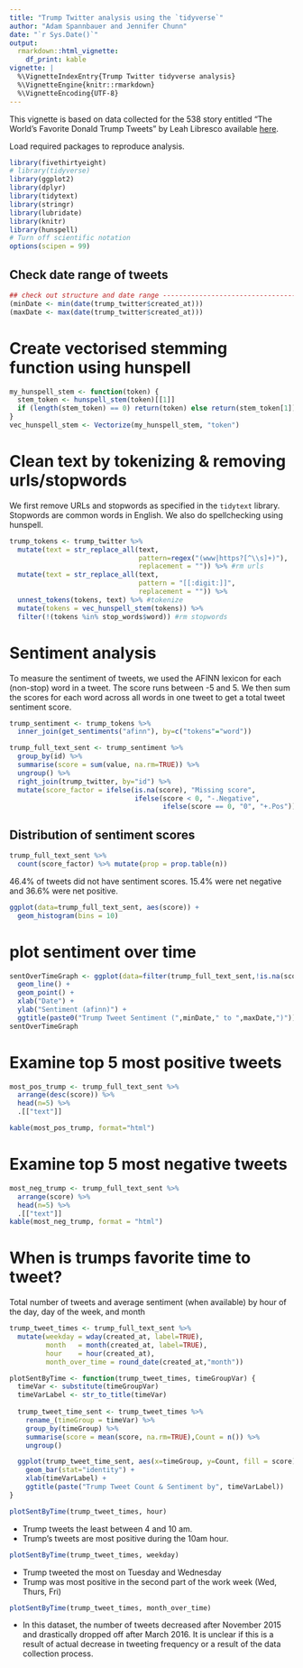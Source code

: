 ```yaml
---
title: "Trump Twitter analysis using the `tidyverse`"
author: "Adam Spannbauer and Jennifer Chunn"
date: "`r Sys.Date()`"
output: 
  rmarkdown::html_vignette:
    df_print: kable
vignette: |
  %\VignetteIndexEntry{Trump Twitter tidyverse analysis}
  %\VignetteEngine{knitr::rmarkdown}
  %\VignetteEncoding{UTF-8}
---
```


This vignette is based on data collected for the 538 story entitled "The World's Favorite Donald Trump Tweets" by Leah Libresco available [here](https://fivethirtyeight.com/features/the-worlds-favorite-donald-trump-tweets/).

Load required packages to reproduce analysis.  

```r
library(fivethirtyeight)
# library(tidyverse)
library(ggplot2)
library(dplyr)
library(tidytext)
library(stringr)
library(lubridate)
library(knitr)
library(hunspell)
# Turn off scientific notation
options(scipen = 99)
```
## Check date range of tweets

```r
## check out structure and date range ------------------------------------------------
(minDate <- min(date(trump_twitter$created_at)))
(maxDate <- max(date(trump_twitter$created_at)))
```


# Create vectorised stemming function using hunspell
```r
my_hunspell_stem <- function(token) {
  stem_token <- hunspell_stem(token)[[1]]
  if (length(stem_token) == 0) return(token) else return(stem_token[1])
}
vec_hunspell_stem <- Vectorize(my_hunspell_stem, "token")
```


# Clean text by tokenizing & removing urls/stopwords 
We first remove URLs and stopwords as specified in the `tidytext` library.  Stopwords are common words in English.  We also do spellchecking using hunspell.
```r
trump_tokens <- trump_twitter %>% 
  mutate(text = str_replace_all(text, 
                                pattern=regex("(www|https?[^\\s]+)"), 
                                replacement = "")) %>% #rm urls
  mutate(text = str_replace_all(text,
                                pattern = "[[:digit:]]",
                                replacement = "")) %>% 
  unnest_tokens(tokens, text) %>% #tokenize
  mutate(tokens = vec_hunspell_stem(tokens)) %>% 
  filter(!(tokens %in% stop_words$word)) #rm stopwords
```


# Sentiment analysis
To measure the sentiment of tweets, we used the AFINN lexicon for each (non-stop) word in a tweet.   The score runs between -5 and 5.  We then sum the scores for each word across all words in one tweet to get a total tweet sentiment score. 
```r
trump_sentiment <- trump_tokens %>% 
  inner_join(get_sentiments("afinn"), by=c("tokens"="word")) 

trump_full_text_sent <- trump_sentiment %>% 
  group_by(id) %>% 
  summarise(score = sum(value, na.rm=TRUE)) %>% 
  ungroup() %>% 
  right_join(trump_twitter, by="id") %>% 
  mutate(score_factor = ifelse(is.na(score), "Missing score", 
                               ifelse(score < 0, "-.Negative", 
                                      ifelse(score == 0, "0", "+.Pos"))))
```

## Distribution of sentiment scores
```r
trump_full_text_sent %>%
  count(score_factor) %>% mutate(prop = prop.table(n))
```

46.4% of tweets did not have sentiment scores.  15.4% were net negative and 36.6% were net positive.

```r
ggplot(data=trump_full_text_sent, aes(score)) + 
  geom_histogram(bins = 10)
```



# plot sentiment over time
```r
sentOverTimeGraph <- ggplot(data=filter(trump_full_text_sent,!is.na(score)), aes(x=created_at, y=score)) +
  geom_line() + 
  geom_point() +
  xlab("Date") +
  ylab("Sentiment (afinn)") +
  ggtitle(paste0("Trump Tweet Sentiment (",minDate," to ",maxDate,")"))
sentOverTimeGraph
```


# Examine top 5 most positive tweets
```r
most_pos_trump <- trump_full_text_sent %>% 
  arrange(desc(score)) %>% 
  head(n=5) %>% 
  .[["text"]]

kable(most_pos_trump, format="html")
```

# Examine top 5 most negative tweets
```r
most_neg_trump <- trump_full_text_sent %>% 
  arrange(score) %>% 
  head(n=5) %>% 
  .[["text"]]
kable(most_neg_trump, format = "html")
```



# When is trumps favorite time to tweet?
Total number of tweets and average sentiment (when available) by hour of the day, day of the week, and month
```r
trump_tweet_times <- trump_full_text_sent %>% 
  mutate(weekday = wday(created_at, label=TRUE),
         month   = month(created_at, label=TRUE),
         hour    = hour(created_at),
         month_over_time = round_date(created_at,"month"))

plotSentByTime <- function(trump_tweet_times, timeGroupVar) {
  timeVar <- substitute(timeGroupVar)
  timeVarLabel <- str_to_title(timeVar)
  
  trump_tweet_time_sent <- trump_tweet_times %>% 
    rename_(timeGroup = timeVar) %>% 
    group_by(timeGroup) %>% 
    summarise(score = mean(score, na.rm=TRUE),Count = n()) %>% 
    ungroup()

  ggplot(trump_tweet_time_sent, aes(x=timeGroup, y=Count, fill = score)) +
    geom_bar(stat="identity") +
    xlab(timeVarLabel) +
    ggtitle(paste("Trump Tweet Count & Sentiment by", timeVarLabel))
}
```


```r
plotSentByTime(trump_tweet_times, hour)
```

* Trump tweets the least between 4 and 10 am. 
* Trump's tweets are most positive during the 10am hour. 


```r
plotSentByTime(trump_tweet_times, weekday)
```

* Trump tweeted the most on Tuesday and Wednesday 
* Trump was most positive in the second part of the work week (Wed, Thurs, Fri)

```r
plotSentByTime(trump_tweet_times, month_over_time)
```

* In this dataset, the number of tweets decreased after November 2015 and drastically dropped off after March 2016.  It is unclear if this is a result of actual decrease in tweeting frequency or a result of the data collection process.
